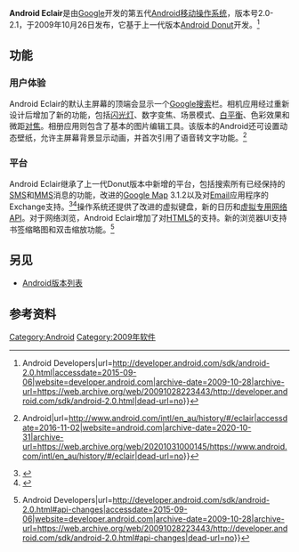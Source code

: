 {{Infobox OS
| name = Android Eclair
| logo = File:Android logo (2007-2014).svg
| logo size = 150px
| screenshot = Nexus one home screen 21.png
| screenshot_size = 250px
| caption = 在[[Nexus_One|Nexus One]]上运行的Android 2.1操作系统
| version of = [[Android|Android]]
| developer = [[Google|Google]]
| released = {{start date and age|2009|10|26}}
| latest release version = 2.1.0 (EPF21B) <ref name="2.1 SDK">{{cite web |url=http://developer.android.com/sdk/android-2.1.html |title=Android 2.1, Release 1 |publisher=Android Developers |accessdate=2010-01-17 |archiveurl=https://web.archive.org/web/20100114194657/http://developer.android.com/sdk/android-2.1.html |archivedate=2010-01-14 |dead-url=yes }}</ref>
| latest release date = {{start date and age|2010|01|12}}
| kernel type = [[宏内核|宏内核]] ([[Linux内核|Linux内核]])
| preceded by = [[Android_Donut|Android 1.6 "Donut"]]
| succeeded by = [[Android_Froyo|Android 2.2 "Froyo"]]
| website = {{URL|http://developer.android.com/about/versions/android-2.0-highlights.html}}
| support status = 已停止
}}

'''Android Eclair'''是由[[Google|Google]]开发的第五代[[Android|Android]][[行動作業系統|移动操作系统]]，版本号2.0-2.1，于2009年10月26日发布，它基于上一代版本[[Android_Donut|Android Donut]]开发。<ref>{{Cite web|title=Android 2.0, Release 1 {{!}} Android Developers|url=http://developer.android.com/sdk/android-2.0.html|accessdate=2015-09-06|website=developer.android.com|archive-date=2009-10-28|archive-url=https://web.archive.org/web/20091028223443/http://developer.android.com/sdk/android-2.0.html|dead-url=no}}</ref>

== 功能 ==

=== 用户体验 ===
Android Eclair的默认主屏幕的顶端会显示一个[[Google搜索|Google搜索]]栏。相机应用经过重新设计后增加了新的功能，包括[[闪光灯|闪光灯]]、数字变焦、场景模式、[[色彩平衡|白平衡]]、色彩效果和微距[[对焦|对焦]]。相册应用则包含了基本的图片编辑工具。该版本的Android还可设置动态壁纸，允许主屏幕背景显示动画，并首次引用了语音转文字功能。<ref>{{Cite web|title=Android History {{!}} Android|url=http://www.android.com/intl/en_au/history/#/eclair|accessdate=2016-11-02|website=android.com|archive-date=2020-10-31|archive-url=https://web.archive.org/web/20201031000145/https://www.android.com/intl/en_au/history/#/eclair|dead-url=no}}</ref>

=== 平台 ===
Android Eclair继承了上一代Donut版本中新增的平台，包括搜索所有已经保持的[[簡訊|SMS]]和[[多媒體短訊|MMS]]消息的功能，改进的[[Google地图|Google Map]] 3.1.2以及对[[电子邮件|Email]]应用程序的Exchange支持。<ref>{{cite web|title=Google: Actually, We Count Only 16,000 Apps in Android Market|url=https://techcrunch.com/2009/12/16/google-android-market/|accessdate=2012-05-15|author=Wauters, Robin|date=2009-12-16|publisher=[[TechCrunch|TechCrunch]]|archive-date=2021-01-26|archive-url=https://web.archive.org/web/20210126054014/https://techcrunch.com/2009/12/16/google-android-market/|dead-url=no}}</ref><ref>{{cite web|title=Android 2.0 Platform Highlights|url=https://developer.android.com/about/versions/android-2.0-highlights.html|accessdate=2016-09-05|publisher=Android|archive-date=2020-10-31|archive-url=https://web.archive.org/web/20201031145718/https://developer.android.com/about/versions/android-2.0-highlights.html|dead-url=no}}</ref>操作系统还提供了改进的虚拟键盘，新的日历和[[虛擬私人網路|虚拟专用网络]][[应用程序接口|API]]。对于网络浏览，Android Eclair增加了对[[HTML5|HTML5]]的支持。新的浏览器UI支持书签缩略图和双击缩放功能。<ref>{{Cite web|title=Android 2.0, Release 1 {{!}} Android Developers|url=http://developer.android.com/sdk/android-2.0.html#api-changes|accessdate=2015-09-06|website=developer.android.com|archive-date=2009-10-28|archive-url=https://web.archive.org/web/20091028223443/http://developer.android.com/sdk/android-2.0.html#api-changes|dead-url=no}}</ref>

== 另见 ==
* [[Android版本列表|Android版本列表]]

== 参考资料 ==
<references />
{{Android}}

[[Category:Android|Category:Android]]
[[Category:2009年软件|Category:2009年软件]]